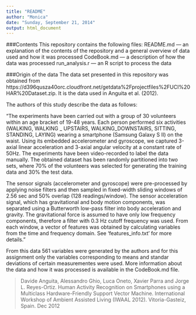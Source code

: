 ```yaml
---
title: "README"
author: "Monica"
date: "Sunday, September 21, 2014"
output: html_document
---
```

###Contents
This repository contains the following files:
README.md --- an explanation of the contents of the repository and a general overview of data used and how it was processed
CodeBook.md --- a description of how the data was processed
run_analysis.r --- an R script to process the data

###Origin of the data
The data set presented in this repository was obtained from 
https://d396qusza40orc.cloudfront.net/getdata%2Fprojectfiles%2FUCI%20HAR%20Dataset.zip. 
It is the data used in Anguita et al. (2012).

The authors of this study describe the data as follows:

"The experiments have been carried out with a group of 30 volunteers within an age bracket of 19-48 years. Each person performed six activities (WALKING, WALKING _ UPSTAIRS, WALKING_DOWNSTAIRS, SITTING, STANDING, LAYING) wearing a smartphone (Samsung Galaxy S II) on the waist. Using its embedded accelerometer and gyroscope, we captured 3-axial linear acceleration and 3-axial angular velocity at a constant rate of 50Hz. The experiments have been video-recorded to label the data manually. The obtained dataset has been randomly partitioned into two sets, where 70% of the volunteers was selected for generating the training data and 30% the test data. 

The sensor signals (accelerometer and gyroscope) were pre-processed by applying noise filters and then sampled in fixed-width sliding windows of 2.56 sec and 50% overlap (128 readings/window). The sensor acceleration signal, which has gravitational and body motion components, was separated using a Butterworth low-pass filter into body acceleration and gravity. The gravitational force is assumed to have only low frequency components, therefore a filter with 0.3 Hz cutoff frequency was used. From each window, a vector of features was obtained by calculating variables from the time and frequency domain. See 'features_info.txt' for more details."

From this data 561 variables were generated by the authors and for this assignment only the variables corresponding to means and standar deviations of certain measurementes were used.
More information about the data and how it was processed is available in the CodeBook.md file.


>Davide Anguita, Alessandro Ghio, Luca Oneto, Xavier Parra and Jorge L. Reyes-Ortiz. Human Activity Recognition on Smartphones using a Multiclass Hardware-Friendly Support Vector Machine. International Workshop of Ambient Assisted Living (IWAAL 2012). Vitoria-Gasteiz, Spain. Dec 2012